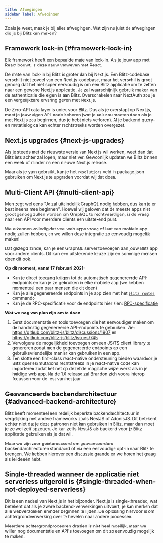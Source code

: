 ```yaml
---
title: Afwegingen
sidebar_label: Afwegingen
---
```


Zoals je weet, maak je bij alles afwegingen. Wat zijn nu juist de afwegingen die je bij Blitz kan maken?

## Framework lock-in {#framework-lock-in}

Elk framework heeft een bepaalde mate van lock-in. Als je jouw app met React bouwt, is deze nauw verweven met React.

De mate van lock-in bij Blitz is groter dan bij Next.js. Een Blitz-codebase verschilt niet zoveel van een Next.js-codebase, maar het verschil is groot genoeg dat het niet super eenvoudig is om een Blitz applicatie om te zetten naar een gewone Next.js applicatie. Je zal waarschijnlijk gebruik maken van de authenticatie die eigen is aan Blitz. Overschakelen naar NextAuth zou je een vergelijkbare ervaring geven met Next.js.

De Zero-API data layer is uniek voor Blitz. Dus als je overstapt op Next.js, moet je jouw eigen API-code beheren (wat je ook zou moeten doen als je met Next.js zou beginnen, dus je hebt niets verloren). Al je backend query- en mutatielogica kan echter rechtstreeks worden overgezet.

## Next.js upgrades {#next-js-upgrades}

Als je steeds met de nieuwste versie van Next.js wil werken, weet dan dat Blitz iets achter zal lopen, maar niet ver. Gewoonlijk updaten we Blitz binnen een week of minder na een nieuwe Next.js release.

Maar als je yarn gebruikt, kan je het `resolutions` veld in package.json gebruiken om Next.js te upgraden voordat wij dat doen.


## Multi-Client API {#multi-client-api}

Men zegt wel eens "Je zal uiteindelijk GraphQL nodig hebben, dus kan je er best ineens mee beginnen". Hoewel wij geloven dat de meeste apps niet groot genoeg zullen worden om GraphQL te rechtvaardigen, is de vraag naar een API voor meerdere clients een uitstekend punt.

We erkennen volledig dat veel web apps vroeg of laat een mobiele app nodig zullen hebben, en we willen deze integratie zo eenvoudig mogelijk maken!

Dat gezegd zijnde, kan je een GraphQL server toevoegen aan jouw Blitz app voor andere clients. Dit kan een uitstekende keuze zijn en sommige mensen doen dit ook.

**Op dit moment, vanaf 17 februari 2021:**

- Kan je direct toegang krijgen tot de automatisch gegenereerde API-endpoints en kan je ze gebruiken in elke mobiele app (we hebben momenteel een paar mensen die dit doen)
- Kan je alle gegenereerde endpoints in je app zien met het [`blitz routes`](./cli-routes) commando
- Kan je de RPC-specificatie voor de endpoints hier zien: [RPC-specificatie](./rpc-specification)

**Wat we nog van plan zijn om te doen:**

1. Eerst documentatie en tools toevoegen die het eenvoudiger maken om de handmatig gegenereerde API-endpoints te gebruiken. Zie: https://github.com/blitz-js/blitz/discussions/1907 en https://github.com/blitz-js/blitz/issues/745
2. Vervolgens de mogelijkheid toevoegen om een JS/TS client library te genereren zodat men de gegenereerde endpoints op een gebruiksvriendelijke manier kan gebruiken in een app.
3. Ten slotte een first-class react-native ondersteuning bieden waardoor je Blitz queries/mutations rechtstreeks in je react-native code kan importeren zodat het net op dezelfde magische wijze werkt als in je huidige web app. Na de 1.0 release zal Brandon zich vooral hierop focussen voor de rest van het jaar.

## Geavanceerde backendarchitectuur {#advanced-backend-architecture}

Blitz heeft momenteel een redelijk beperkte backendarchitectuur in vergelijking met andere frameworks zoals NestJS of AdonisJS. Dit betekent echter niet dat je deze patronen niet kan gebruiken in Blitz, 
maar dan moet je ze wel zelf opzetten. Je kan zelfs NestJS als backend voor je Blitz applicatie gebruiken als je dat wil.

Maar we zijn zeer geïnteresseerd om geavanceerdere backendarchitecturen standaard of via een eenvoudige opt-in naar Blitz te brengen. We hebben hierover een [discussie gaande](https://github.com/blitz-js/blitz/discussions/1841) en we horen het graag als je ideeën hebt.


## Single-threaded wanneer de applicatie niet serverless uitgerold is {#single-threaded-when-not-deployed-serverless}

Dit is een nadeel van Next.js in het bijzonder. Next.js is single-threaded, wat betekent dat als je zware backend-verwerkingen uitvoert, 
je kan merken dat alle webverzoeken eronder beginnen te lijden. 
De oplossing hiervoor is om achtergrondverwerking over te hevelen naar andere processen.

Meerdere achtergrondprocessen draaien is niet heel moeilijk, maar we willen nog documentatie en API's toevoegen om dit zo eenvoudig mogelijk te maken.